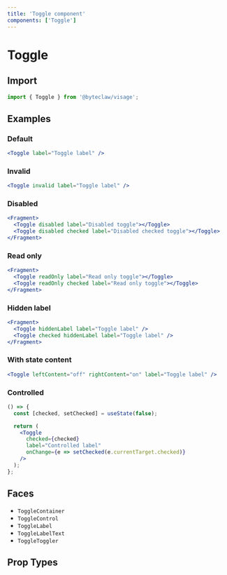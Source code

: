 ```yaml
---
title: 'Toggle component'
components: ['Toggle']
---
```


# Toggle

## Import

```js transpile=false
import { Toggle } from '@byteclaw/visage';
```

## Examples

### Default

```jsx live=true
<Toggle label="Toggle label" />
```

### Invalid

```jsx live=true
<Toggle invalid label="Toggle label" />
```

### Disabled

```jsx live=true
<Fragment>
  <Toggle disabled label="Disabled toggle"></Toggle>
  <Toggle disabled checked label="Disabled checked toggle"></Toggle>
</Fragment>
```

### Read only

```jsx live=true
<Fragment>
  <Toggle readOnly label="Read only toggle"></Toggle>
  <Toggle readOnly checked label="Read only toggle"></Toggle>
</Fragment>
```

### Hidden label

```jsx live=true
<Fragment>
  <Toggle hiddenLabel label="Toggle label" />
  <Toggle checked hiddenLabel label="Toggle label" />
</Fragment>
```

### With state content

```jsx live=true
<Toggle leftContent="off" rightContent="on" label="Toggle label" />
```

### Controlled

```jsx live=true
() => {
  const [checked, setChecked] = useState(false);

  return (
    <Toggle
      checked={checked}
      label="Controlled label"
      onChange={e => setChecked(e.currentTarget.checked)}
    />
  );
};
```

## Faces

- `ToggleContainer`
- `ToggleControl`
- `ToggleLabel`
- `ToggleLabelText`
- `ToggleToggler`

## Prop Types

<PropTypes component="Toggle" />
